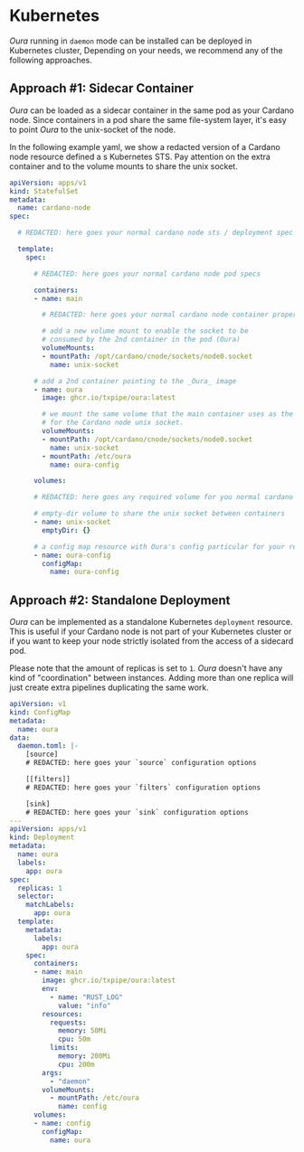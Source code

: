 # Kubernetes

_Oura_ running in `daemon` mode can be installed can be deployed in Kubernetes cluster, Depending on your needs, we recommend any of the following approaches.

## Approach #1: Sidecar Container

_Oura_ can be loaded as a sidecar container in the same pod as your Cardano node. Since containers in a pod share the same file-system layer, it's easy to point _Oura_ to the unix-socket of the node.

In the following example yaml, we show a redacted version of a Cardano node resource defined a s Kubernetes STS. Pay attention on the extra container and to the volume mounts to share the unix socket.

```yaml
apiVersion: apps/v1
kind: StatefulSet
metadata:
  name: cardano-node
spec:

  # REDACTED: here goes your normal cardano node sts / deployment spec

  template:
    spec:

      # REDACTED: here goes your normal cardano node pod specs

      containers:
      - name: main

        # REDACTED: here goes your normal cardano node container properties

        # add a new volume mount to enable the socket to be
        # consumed by the 2nd container in the pod (Oura)
        volumeMounts:
        - mountPath: /opt/cardano/cnode/sockets/node0.socket
          name: unix-socket

      # add a 2nd container pointing to the _Oura_ image
      - name: oura
        image: ghcr.io/txpipe/oura:latest

        # we mount the same volume that the main container uses as the source
        # for the Cardano node unix socket.
        volumeMounts:
        - mountPath: /opt/cardano/cnode/sockets/node0.socket
          name: unix-socket
        - mountPath: /etc/oura
          name: oura-config

      volumes:

      # REDACTED: here goes any required volume for you normal cardano node setup

      # empty-dir volume to share the unix socket between containers
      - name: unix-socket
        emptyDir: {}

      # a config map resource with Oura's config particular for your requirements
      - name: oura-config
        configMap:
          name: oura-config
```


## Approach #2: Standalone Deployment

_Oura_ can be implemented as a standalone Kubernetes `deployment` resource. This is useful if your Cardano node is not part of your Kubernetes cluster or if you want to keep your node strictly isolated from the access of a sidecard pod.

Please note that the amount of replicas is set to `1`. _Oura_ doesn't have any kind of "coordination" between instances. Adding more than one replica will just create extra pipelines duplicating the same work.

```yaml
apiVersion: v1
kind: ConfigMap
metadata:
  name: oura
data:
  daemon.toml: |-
    [source]
    # REDACTED: here goes your `source` configuration options

    [[filters]]
    # REDACTED: here goes your `filters` configuration options

    [sink]
    # REDACTED: here goes your `sink` configuration options
---
apiVersion: apps/v1
kind: Deployment
metadata:
  name: oura
  labels:
    app: oura
spec:
  replicas: 1
  selector:
    matchLabels:
      app: oura
  template:
    metadata:
      labels:
        app: oura
    spec:
      containers:
      - name: main
        image: ghcr.io/txpipe/oura:latest
        env:
          - name: "RUST_LOG"
            value: "info"
        resources:
          requests:
            memory: 50Mi
            cpu: 50m
          limits:
            memory: 200Mi
            cpu: 200m
        args:
          - "daemon"
        volumeMounts:
          - mountPath: /etc/oura
            name: config
      volumes:
      - name: config
        configMap:
          name: oura
```
